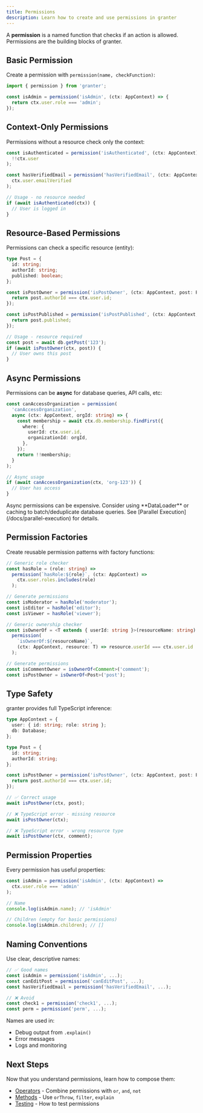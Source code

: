 ```yaml
---
title: Permissions
description: Learn how to create and use permissions in granter
---
```



A **permission** is a named function that checks if an action is allowed. Permissions are the building blocks of granter.

## Basic Permission

Create a permission with `permission(name, checkFunction)`:

```typescript
import { permission } from 'granter';

const isAdmin = permission('isAdmin', (ctx: AppContext) => {
  return ctx.user.role === 'admin';
});
```

## Context-Only Permissions

Permissions without a resource check only the context:

```typescript
const isAuthenticated = permission('isAuthenticated', (ctx: AppContext) => 
  !!ctx.user
);

const hasVerifiedEmail = permission('hasVerifiedEmail', (ctx: AppContext) => 
  ctx.user.emailVerified
);

// Usage - no resource needed
if (await isAuthenticated(ctx)) {
  // User is logged in
}
```

## Resource-Based Permissions

Permissions can check a specific resource (entity):

```typescript
type Post = {
  id: string;
  authorId: string;
  published: boolean;
};

const isPostOwner = permission('isPostOwner', (ctx: AppContext, post: Post) => {
  return post.authorId === ctx.user.id;
});

const isPostPublished = permission('isPostPublished', (ctx: AppContext, post: Post) => {
  return post.published;
});

// Usage - resource required
const post = await db.getPost('123');
if (await isPostOwner(ctx, post)) {
  // User owns this post
}
```

## Async Permissions

Permissions can be **async** for database queries, API calls, etc:

```typescript
const canAccessOrganization = permission(
  'canAccessOrganization',
  async (ctx: AppContext, orgId: string) => {
    const membership = await ctx.db.membership.findFirst({
      where: {
        userId: ctx.user.id,
        organizationId: orgId,
      },
    });
    return !!membership;
  }
);

// Async usage
if (await canAccessOrganization(ctx, 'org-123')) {
  // User has access
}
```

<Callout title="Performance Tip" type="warn">
  Async permissions can be expensive. Consider using **DataLoader** or caching to batch/deduplicate database queries. See [Parallel Execution](/docs/parallel-execution) for details.
</Callout>

## Permission Factories

Create reusable permission patterns with factory functions:

```typescript
// Generic role checker
const hasRole = (role: string) =>
  permission(`hasRole:${role}`, (ctx: AppContext) => 
    ctx.user.roles.includes(role)
  );

// Generate permissions
const isModerator = hasRole('moderator');
const isEditor = hasRole('editor');
const isViewer = hasRole('viewer');

// Generic ownership checker
const isOwnerOf = <T extends { userId: string }>(resourceName: string) =>
  permission(
    `isOwnerOf:${resourceName}`,
    (ctx: AppContext, resource: T) => resource.userId === ctx.user.id
  );

// Generate permissions
const isCommentOwner = isOwnerOf<Comment>('comment');
const isPostOwner = isOwnerOf<Post>('post');
```

## Type Safety

granter provides full TypeScript inference:

```typescript
type AppContext = {
  user: { id: string; role: string };
  db: Database;
};

type Post = {
  id: string;
  authorId: string;
};

const isPostOwner = permission('isPostOwner', (ctx: AppContext, post: Post) => {
  return post.authorId === ctx.user.id;
});

// ✅ Correct usage
await isPostOwner(ctx, post);

// ❌ TypeScript error - missing resource
await isPostOwner(ctx);

// ❌ TypeScript error - wrong resource type
await isPostOwner(ctx, comment);
```

## Permission Properties

Every permission has useful properties:

```typescript
const isAdmin = permission('isAdmin', (ctx: AppContext) => 
  ctx.user.role === 'admin'
);

// Name
console.log(isAdmin.name); // 'isAdmin'

// Children (empty for basic permissions)
console.log(isAdmin.children); // []
```

## Naming Conventions

Use clear, descriptive names:

```typescript
// ✅ Good names
const isAdmin = permission('isAdmin', ...);
const canEditPost = permission('canEditPost', ...);
const hasVerifiedEmail = permission('hasVerifiedEmail', ...);

// ❌ Avoid
const check1 = permission('check1', ...);
const perm = permission('perm', ...);
```

Names are used in:
- Debug output from `.explain()`
- Error messages
- Logs and monitoring

## Next Steps

Now that you understand permissions, learn how to compose them:

- [Operators](/docs/operators) - Combine permissions with `or`, `and`, `not`
- [Methods](/docs/methods) - Use `orThrow`, `filter`, `explain`
- [Testing](/docs/testing) - How to test permissions

